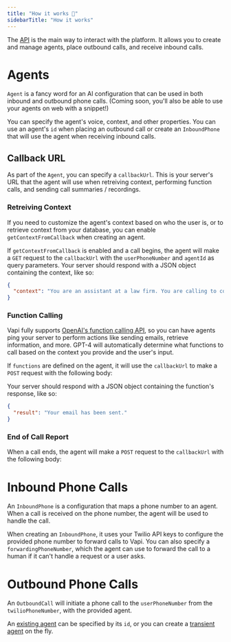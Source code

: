 ```yaml
---
title: "How it works 🧠"
sidebarTitle: "How it works"
---
```


The [API](/api-reference) is the main way to interact with the platform. It allows you to create and manage agents, place outbound calls, and receive inbound calls.

# Agents

`Agent` is a fancy word for an AI configuration that can be used in both inbound and outbound phone calls. (Coming soon, you'll also be able to use your agents on web with a snippet!)

You can specify the agent's voice, context, and other properties. You can use an agent's `id` when placing an outbound call or create an `InboundPhone` that will use the agent when receiving inbound calls.

## Callback URL

As part of the `Agent`, you can specify a `callbackUrl`. This is your server's URL that the agent will use when retreiving context, performing function calls, and sending call summaries / recordings.

### Retreiving Context

If you need to customize the agent's context based on who the user is, or to retrieve context from your database, you can enable `getContextFromCallback` when creating an agent.

If `getContextFromCallback` is enabled and a call begins, the agent will make a `GET` request to the `callbackUrl` with the `userPhoneNumber` and `agentId` as query parameters. Your server should respond with a JSON object containing the context, like so:

```json
{
  "context": "You are an assistant at a law firm. You are calling to confirm an appointment with a client."
}
```

### Function Calling

Vapi fully supports [OpenAI's function calling API](https://platform.openai.com/docs/guides/gpt/function-calling), so you can have agents ping your server to perform actions like sending emails, retrieve information, and more. GPT-4 will automatically determine what functions to call based on the context you provide and the user's input.

If `functions` are defined on the agent, it will use the `callbackUrl` to make a `POST` request with the following body:

<Snippet file="function.body.mdx" />

Your server should respond with a JSON object containing the function's response, like so:

```json
{
  "result": "Your email has been sent."
}
```

### End of Call Report

When a call ends, the agent will make a `POST` request to the `callbackUrl` with the following body:

<Snippet file="end.body.mdx" />

# Inbound Phone Calls

An `InboundPhone` is a configuration that maps a phone number to an agent. When a call is received on the phone number, the agent will be used to handle the call.

When creating an `InboundPhone`, it uses your Twilio API keys to configure the provided phone number to forward calls to Vapi. You can also specify a `forwardingPhoneNumber`, which the agent can use to forward the call to a human if it can't handle a request or a user asks.

# Outbound Phone Calls

An `OutboundCall` will initiate a phone call to the `userPhoneNumber` from the `twilioPhoneNumber`, with the provided agent.

An [existing agent](/api-reference/outbound_call/create) can be specified by its `id`, or you can create a [transient agent](/api-reference/outbound_call/create.transient) on the fly.
